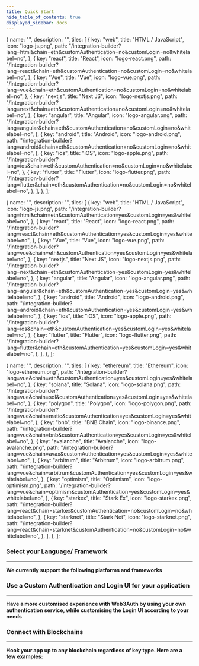 ```yaml
---
title: Quick Start
hide_table_of_contents: true
displayed_sidebar: docs
---
```



  {
    name: "",
    description: "",
    tiles: [
      {
        key: "web",
        title: "HTML / JavaScript",
        icon: "logo-js.png",
        path: "/integration-builder?lang=html&chain=eth&customAuthentication=no&customLogin=no&whitelabel=no",
      },
      {
        key: "react",
        title: "React",
        icon: "logo-react.png",
        path: "/integration-builder?lang=react&chain=eth&customAuthentication=no&customLogin=no&whitelabel=no",
      },
      {
        key: "Vue",
        title: "Vue",
        icon: "logo-vue.png",
        path: "/integration-builder?lang=vue&chain=eth&customAuthentication=no&customLogin=no&whitelabel=no",
      },
      {
        key: "nextjs",
        title: "Next JS",
        icon: "logo-nextjs.png",
        path: "/integration-builder?lang=next&chain=eth&customAuthentication=no&customLogin=no&whitelabel=no",
      },
      {
        key: "angular",
        title: "Angular",
        icon: "logo-angular.png",
        path: "/integration-builder?lang=angular&chain=eth&customAuthentication=no&customLogin=no&whitelabel=no",
      },
      {
        key: "android",
        title: "Android",
        icon: "logo-android.png",
        path: "/integration-builder?lang=android&chain=eth&customAuthentication=no&customLogin=no&whitelabel=no",
      },
      {
        key: "ios",
        title: "iOS",
        icon: "logo-apple.png",
        path: "/integration-builder?lang=ios&chain=eth&customAuthentication=no&customLogin=no&whitelabel=no",
      },
      {
        key: "flutter",
        title: "Flutter",
        icon: "logo-flutter.png",
        path: "/integration-builder?lang=flutter&chain=eth&customAuthentication=no&customLogin=no&whitelabel=no",
      },
    ],
  },
];

  {
    name: "",
    description: "",
    tiles: [
      {
        key: "web",
        title: "HTML / JavaScript",
        icon: "logo-js.png",
        path: "/integration-builder?lang=html&chain=eth&customAuthentication=yes&customLogin=yes&whitelabel=no",
      },
      {
        key: "react",
        title: "React",
        icon: "logo-react.png",
        path: "/integration-builder?lang=react&chain=eth&customAuthentication=yes&customLogin=yes&whitelabel=no",
      },
      {
        key: "Vue",
        title: "Vue",
        icon: "logo-vue.png",
        path: "/integration-builder?lang=vue&chain=eth&customAuthentication=yes&customLogin=yes&whitelabel=no",
      },
      {
        key: "nextjs",
        title: "Next JS",
        icon: "logo-nextjs.png",
        path: "/integration-builder?lang=next&chain=eth&customAuthentication=yes&customLogin=yes&whitelabel=no",
      },
      {
        key: "angular",
        title: "Angular",
        icon: "logo-angular.png",
        path: "/integration-builder?lang=angular&chain=eth&customAuthentication=yes&customLogin=yes&whitelabel=no",
      },
      {
        key: "android",
        title: "Android",
        icon: "logo-android.png",
        path: "/integration-builder?lang=android&chain=eth&customAuthentication=yes&customLogin=yes&whitelabel=no",
      },
      {
        key: "ios",
        title: "iOS",
        icon: "logo-apple.png",
        path: "/integration-builder?lang=ios&chain=eth&customAuthentication=yes&customLogin=yes&whitelabel=no",
      },
      {
        key: "flutter",
        title: "Flutter",
        icon: "logo-flutter.png",
        path: "/integration-builder?lang=flutter&chain=eth&customAuthentication=yes&customLogin=yes&whitelabel=no",
      },
    ],
  },
];

  {
    name: "",
    description: "",
    tiles: [
      {
        key: "ethereum",
        title: "Ethereum",
        icon: "logo-ethereum.png",
        path: "/integration-builder?lang=vue&chain=eth&customAuthentication=yes&customLogin=yes&whitelabel=no",
      },
      {
        key: "solana",
        title: "Solana",
        icon: "logo-solana.png",
        path: "/integration-builder?lang=vue&chain=sol&customAuthentication=yes&customLogin=yes&whitelabel=no",
      },
      {
        key: "polygon",
        title: "Polygon",
        icon: "logo-polygon.png",
        path: "/integration-builder?lang=vue&chain=matic&customAuthentication=yes&customLogin=yes&whitelabel=no",
      },
      {
        key: "bnb",
        title: "BNB Chain",
        icon: "logo-binance.png",
        path: "/integration-builder?lang=vue&chain=bnb&customAuthentication=yes&customLogin=yes&whitelabel=no",
      },
      {
        key: "avalanche",
        title: "Avalanche",
        icon: "logo-avalanche.png",
        path: "/integration-builder?lang=vue&chain=avax&customAuthentication=yes&customLogin=yes&whitelabel=no",
      },
      {
        key: "arbitrum",
        title: "Arbitrum",
        icon: "logo-arbitrum.png",
        path: "/integration-builder?lang=vue&chain=arbitrum&customAuthentication=yes&customLogin=yes&whitelabel=no",
      },
      {
        key: "optimism",
        title: "Optimism",
        icon: "logo-optimism.png",
        path: "/integration-builder?lang=vue&chain=optimism&customAuthentication=yes&customLogin=yes&whitelabel=no",
      },
      {
        key: "starkex",
        title: "Stark Ex",
        icon: "logo-starkex.png",
        path: "/integration-builder?lang=react&chain=starkex&customAuthentication=no&customLogin=no&whitelabel=no",
      },
      {
        key: "starknet",
        title: "Stark Net",
        icon: "logo-starknet.png",
        path: "/integration-builder?lang=react&chain=starknet&customAuthentication=no&customLogin=no&whitelabel=no",
      },
    ],
  },
];

### Select your Language/ Framework

---

**We currently support the following platforms and frameworks**

<Tiles tileGroups={tileGroupsData1} />

### Use a Custom Authentication and Login UI for your application

---

**Have a more customised experience with Web3Auth by using your own authentication service, while customising the Login UI according to your needs**

<Tiles tileGroups={tileGroupsData2} />

### Connect with Blockchains

---

**Hook your app up to any blockchain regardless of key type. Here are a few examples:**

<Tiles tileGroups={tileGroupsData3} />
